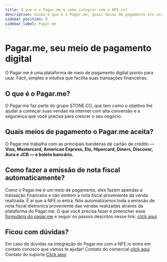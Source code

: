 ```yaml
---
title: O que é o Pagar.me e como integrar com a NFE.io?
description: Saiba o que é o Pagar.me, quais meios de pagamento ele aceita e como integrar com a NFE.io para emissão automática de notas fiscais.
sidebar_position: 8
sidebar_label: Pagar.me
---
```

# Pagar.me, seu meio de pagamento digital
O Pagar.me é uma plataforma de meio de pagamento digital pronto para usar. Fácil, simples e intutiva que facilita suas transações financeiras.

## O que é o Pagar.me?

O Pagar.me faz parte do grupo STONE.CO, que tem como o objetivo lhe ajudar a começar suas vendas na internet com alta conversão e a segurança que você precisa para crescer o seu negócio.

## Quais meios de pagamento o Pagar.me aceita?
O Pagar.me trabalha com as principais bandeiras de cartão de crédito —  **Visa, Mastercard, American Express, Elo, Hipercard, Diners, Discover, Aura e JCB — e boleto bancário.**

## Como fazer a emissão de nota fiscal automaticamente?
Como o Pagar.me é um meio de pagamento, eles fazem apendas a transação financeira e não emitem a nota fiscal proveniente da venda realizada.
É ai que a NFE.io entra. Nós automatizamos toda a emissão de nota fiscal eletronica proveniente das vendas realizadas através da plataforma do Pagar.me.
O que você precisa fazer é preencher esse [formulário do pagar.me](https://p.nfe.io/integracao-meios-pagamentos "formulário do pagar.me") e seguir os passos descritos nesse link: [click aqui](https://nfe.io/docs/documentacao/nossa-plataforma/criar-conta/)

## Ficou com dúvidas?
Em caso de dúvidas na integração do Pagar.me com a NFE.io entre em contato conosco que vamos te ajudar!
Contato do comercial [click aqui](mailto:comercial@nfe.io)
Contato do suporte [Click aqui](mailto:suporte@nfe.io)

